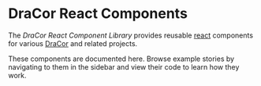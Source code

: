 
<Meta title="Introduction" />

# DraCor React Components

The _DraCor React Component Library_ provides reusable [react](https://react.dev)
components for various [DraCor](https://dracor.org) and related projects.

These components are documented here. Browse example stories by navigating to
them in the sidebar and view their code to learn how they work.
